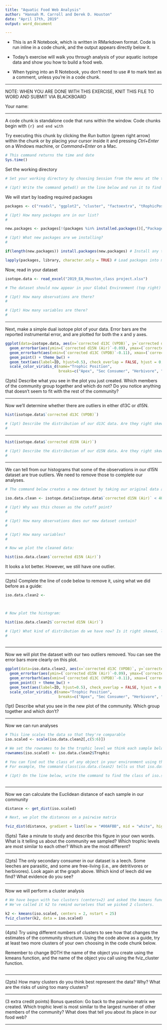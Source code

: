 ---
title: "Aquatic Food Web Analysis"
author: "Hannah M. Carroll and Derek D. Houston"
date: "April 17th, 2019"
output: word_document

---

- This is an R Notebook, which is written in RMarkdown format. Code is run inline in a code chunk, and the output appears directly below it.

- Today's exercise will walk you through analysis of your aquatic isotope data and show you how to build a food web.

- When typing into an R Notebook, you don't need to use # to mark text as a comment, unless you're in a code chunk.

---


NOTE: WHEN YOU ARE DONE WITH THIS EXERCISE, KNIT THIS FILE TO WORD AND SUBMIT VIA BLACKBOARD

Your name:

---

A code chunk is standalone code that runs within the window. Code chunks begin with ```{r} and end with ```

Try executing this chunk by clicking the *Run* button (green right arrow) within the chunk or by placing your cursor inside it and pressing *Ctrl+Enter* on a Windows machine, or *Command+Enter* on a Mac. 

```{r}

# This command returns the time and date
Sys.time()

```

Set the working directory

```{r}

# Set your working directory by choosing Session from the menu at the top, then Set Working Directory -> To Source File Location

# (1pt) Write the command getwd() on the line below and run it to find out what your working directory is.


```


We will start by loading required packages

```{r}

packages <- c("readxl", "ggplot2", "cluster", "factoextra", "tRophicPosition", "viridis") # Make a list of required packages

# (1pt) How many packages are in our list?
# 

new.packages <- packages[!(packages %in% installed.packages()[,"Package"])] # Which ones haven't been installed yet?

# (1pt) What new packages are we installing?
# 

if(length(new.packages)) install.packages(new.packages) # Install any that are missing

lapply(packages, library, character.only = TRUE) # Load packages into memory for use

```

Now, read in your dataset

```{r}

isotope.data <- read_excel("2019_EA_Houston_class project.xlsx")

# The dataset should now appear in your Global Environment (top right)

# (1pt) How many observations are there?
# 

# (1pt) How many variables are there?
# 

```

---

Next, make a simple dual isotope plot of your data. Error bars are the reported instrumental error, and are plotted for both the x and y axes.

```{r}

ggplot(data=isotope.data, aes(x=`corrected d13C (VPDB)`, y=`corrected d15N (Air)`, color=Trophic)) + 
  geom_errorbar(aes(ymin=(`corrected d15N (Air)`-0.09), ymax=(`corrected d15N (Air)`+0.09))) + 
  geom_errorbarh(aes(xmin=(`corrected d13C (VPDB)`-0.11), xmax=(`corrected d13C (VPDB)`+0.11))) + 
  geom_point() + theme_bw() +
  geom_text(aes(label=ID, hjust=0.5), check_overlap = FALSE, hjust = 0, nudge_x = 0.2) + xlim(-30,-17) +
  scale_color_viridis_d(name="Trophic Position", 
                        breaks=c("Apex", "Sec Consumer", "Herbivore", "Detritivore", "HerbivoreDetritivore", "Primary Producer", "Detritus"))

```

(2pts) Describe what you see in the plot you just created. Which members of the community group together and which do not? Do you notice anything that doesn't seem to fit with the rest of the community?


---

Now we'll determine whether there are outliers in either d13C or d15N.

```{r}

hist(isotope.data$`corrected d13C (VPDB)`)

# (1pt) Describe the distribution of our d13C data. Are they right skewed, left skewed, bimodal, or normally distributed?
# 

```

---

```{r}

hist(isotope.data$`corrected d15N (Air)`)

# (1pt) Describe the distribution of our d15N data. Are they right skewed, left skewed, bimodal, or normally distributed?
# 

```

---

We can tell from our histograms that some of the observations in our d15N dataset are true outliers. We need to remove those to complete our analyses.

```{r}

# The command below creates a new dataset by taking our original data and keeping only those rows where the value of d15N is less than 40. 

iso.data.clean <- isotope.data[isotope.data$`corrected d15N (Air)` < 40,]

# (1pt) Why was this chosen as the cutoff point?
# 

# (1pt) How many observations does our new dataset contain?
# 

# (1pt) How many variables?
# 

```

```{r}

# Now we plot the cleaned data:

hist(iso.data.clean$`corrected d15N (Air)`)

```

It looks a lot better. However, we still have one outlier. 

---

(2pts) Complete the line of code below to remove it, using what we did before as a guide:
```{r}

iso.data.clean2 <- 

  
```

```{r}
# Now plot the histogram:

hist(iso.data.clean2$`corrected d15N (Air)`)

# (1pt) What kind of distribution do we have now? Is it right skewed, left skewed, bimodal, or normal?
# 
  
```



---

Now we will plot the dataset with our two outliers removed. You can see the error bars more clearly on this plot.
```{r}

ggplot(data=iso.data.clean2, aes(x=`corrected d13C (VPDB)`, y=`corrected d15N (Air)`, color=Trophic)) + 
  geom_errorbar(aes(ymin=(`corrected d15N (Air)`-0.09), ymax=(`corrected d15N (Air)`+0.09))) + 
  geom_errorbarh(aes(xmin=(`corrected d13C (VPDB)`-0.11), xmax=(`corrected d13C (VPDB)`+0.11))) + 
  geom_point() + theme_bw() +
  geom_text(aes(label=ID, hjust=0.5), check_overlap = FALSE, hjust = 0, nudge_x = 0.2) + xlim(-30,-17) +
  scale_color_viridis_d(name="Trophic Position", 
                        breaks=c("Apex", "Sec Consumer", "Herbivore", "Detritivore", "HerbivoreDetritivore", "Primary Producer", "Detritus"))

```

(1pt) Describe what you see in the new plot of the community. Which group together and which don't?



---

Now we can run analyses
```{r}

# This line scales the data so that they're comparable
iso.scaled <- scale(iso.data.clean2[,c(5:6)])

# We set the rownames to be the trophic level we think each sample belongs to.
rownames(iso.scaled) <- iso.data.clean2$Trophic

# You can find out the class of any object in your environment using the command class(name.of.object)
# For example, the command class(iso.data.clean2) tells us that iso.data.clean2 is a data frame.

# (1pt) On the line below, write the command to find the class of iso.scaled and run it.



```


---

Now we can calculate the Euclidean distance of each sample in our community
```{r}

distance <- get_dist(iso.scaled)

# Next, we plot the distances on a pairwise matrix

fviz_dist(distance, gradient = list(low = "#00AFBB", mid = "white", high = "#FC4E07"))

```

(5pts) 
Take a minute to study and describe this figure in your own words. What is it telling us about the community we sampled? Which trophic levels are most similar to each other? Which are the most different?



---

(2pts) 
The only secondary consumer in our dataset is a leech. Some leeches are parasitic, and some are free-living (i.e., are detritivores or herbivores). Look again at the graph above. Which kind of leech did we find? What evidence do you see?


---

Now we will perform a cluster analysis

```{r}

# We have begun with two clusters (centers=2) and asked the kmeans function to choose 25 random sets of centers and select the best fit (nstart=25)
# We've called it k2 to remind ourselves that we picked 2 clusters.

k2 <- kmeans(iso.scaled, centers = 2, nstart = 25)
fviz_cluster(k2, data = iso.scaled)

```

---

(4pts)
Try using different numbers of clusters to see how that changes the estimates of the community structure. Using the code above as a guide, try at least two more clusters of your own choosing in the code chunk below. 

Remember to change BOTH the name of the object you create using the kmeans function, and the name of the object you call using the fviz_cluster function.

```{r}




```


---

(2pts)
How many clusters do you think best represent the data? Why? What are the risks of using too many clusters?



---

(3 extra credit points)
Bonus question: Go back to the pairwise matrix we created. Which trophic level is most similar to the largest number of other members of the community? What does that tell you about its place in our food web?

---

